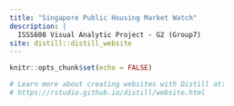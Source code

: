 ```yaml
---
title: "Singapore Public Housing Market Watch"
description: |
  ISSS608 Visual Analytic Project - G2 (Group7)
site: distill::distill_website
---
```


```r
knitr::opts_chunk$set(echo = FALSE)

# Learn more about creating websites with Distill at:
# https://rstudio.github.io/distill/website.html

```


